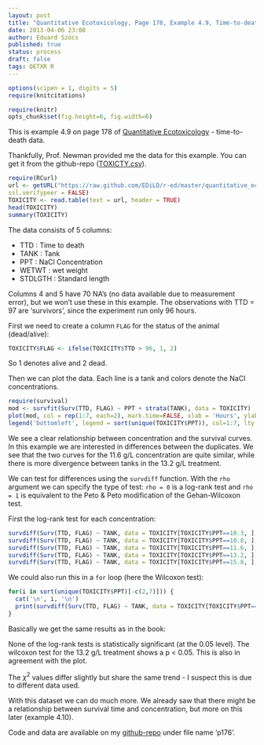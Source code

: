 ```yaml
---
layout: post
title: "Quantitative Ecotoxicology, Page 178, Example 4.9, Time-to-death"
date: 2013-04-06 23:08
author: Eduard Szöcs
published: true
status: process
draft: false
tags: QETXR R
---
```


```r
options(scipen = 1, digits = 5)
require(knitcitations)
```
```r
require(knitr)
opts_chunk$set(fig.height=6, fig.width=6)
```

This is example 4.9 on page 178 of [Quantitative Ecotoxicology](http://www.crcpress.com/product/isbn/9781439835647) - time-to-death data.

Thankfully, Prof. Newman provided me the data for this example. You can get it from the github-repo ([TOXICTY.csv](https://raw.github.com/EDiLD/r-ed/master/quantitative_ecotoxicology/data/TOXICITY.csv)).

```r
require(RCurl)
url <- getURL("https://raw.github.com/EDiLD/r-ed/master/quantitative_ecotoxicology/data/TOXICITY.csv",
ssl.verifypeer = FALSE)
TOXICITY <- read.table(text = url, header = TRUE)
head(TOXICITY)
summary(TOXICITY)
```

The data consists of 5 columns:

* TTD   :     Time to death
* TANK  :     Tank
* PPT   :     NaCl Concentration
* WETWT :     wet weight
* STDLGTH :   Standard length

Columns 4 and 5 have 70 NA's (no data available due to measurement error), but we won't use these in this example. The observations with TTD = 97 are 'survivors', since the experiment run only 96 hours.


First we need to create a column `FLAG` for the status of the animal (dead/alive):
```r
TOXICITY$FLAG <- ifelse(TOXICITY$TTD > 96, 1, 2)
```
So 1 denotes alive and 2 dead.

Then we can plot the data. Each line is a tank and colors denote the NaCl concentrations.
```r
require(survival)
mod <- survfit(Surv(TTD, FLAG) ~ PPT + strata(TANK), data = TOXICITY)
plot(mod, col = rep(1:7, each=2), mark.time=FALSE, xlab = 'Hours', ylab = '% Survival')
legend('bottomleft', legend = sort(unique(TOXICITY$PPT)), col=1:7, lty = 1)
```

We see a clear relationship between concentration and the survival curves. In  this example we are interested in differences between the duplicates. We see that the two curves for the 11.6 g/L concentration are quite similar, while there is more divergence between tanks in the 13.2 g/L treatment.

We can test for differences using the `survdiff` function. With the `rho` argument we can specify the type of test: `rho = 0` is a log-rank test and `rho = 1` is equivalent to the Peto & Peto modification of the Gehan-Wilcoxon test.


First the log-rank test for each concentration:
```r
survdiff(Surv(TTD, FLAG) ~ TANK, data = TOXICITY[TOXICITY$PPT==10.3, ], rho = 0)
survdiff(Surv(TTD, FLAG) ~ TANK, data = TOXICITY[TOXICITY$PPT==10.8, ], rho = 0)
survdiff(Surv(TTD, FLAG) ~ TANK, data = TOXICITY[TOXICITY$PPT==11.6, ], rho = 0)
survdiff(Surv(TTD, FLAG) ~ TANK, data = TOXICITY[TOXICITY$PPT==13.2, ], rho = 0)
survdiff(Surv(TTD, FLAG) ~ TANK, data = TOXICITY[TOXICITY$PPT==15.8, ], rho = 0)
```


We could also run this in a `for` loop (here the Wilcoxon test):
```r
for(i in sort(unique(TOXICITY$PPT)[-c(2,7)])) {
  cat('\n', i, '\n')
  print(survdiff(Surv(TTD, FLAG) ~ TANK, data = TOXICITY[TOXICITY$PPT==i, ], rho = 1))
}
```

Basically we get the same results as in the book: 

None of the log-rank tests is statistically significant (at the 0.05 level).
The wilcoxon test for the 13.2 g/L treatment shows a p < 0.05. 
This is also in agreement with the plot.

The $\chi^2$ values differ slightly but share the same trend - I suspect this is due to different data used.

With this dataset we can do much more. We already saw that there might be a relationship between survival time and concentration, but more on this later (example 4.10).

Code and data are available on my [github-repo](https://github.com/EDiLD/r-ed/tree/master/quantitative_ecotoxicology) under file name 'p176'.



